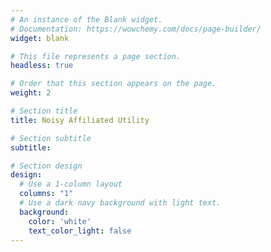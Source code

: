 ```yaml
---
# An instance of the Blank widget.
# Documentation: https://wowchemy.com/docs/page-builder/
widget: blank

# This file represents a page section.
headless: true

# Order that this section appears on the page.
weight: 2

# Section title
title: Noisy Affiliated Utility

# Section subtitle
subtitle:

# Section design
design:
  # Use a 1-column layout
  columns: "1"
  # Use a dark navy background with light text.
  background:
    color: 'white'
    text_color_light: false
---
```


